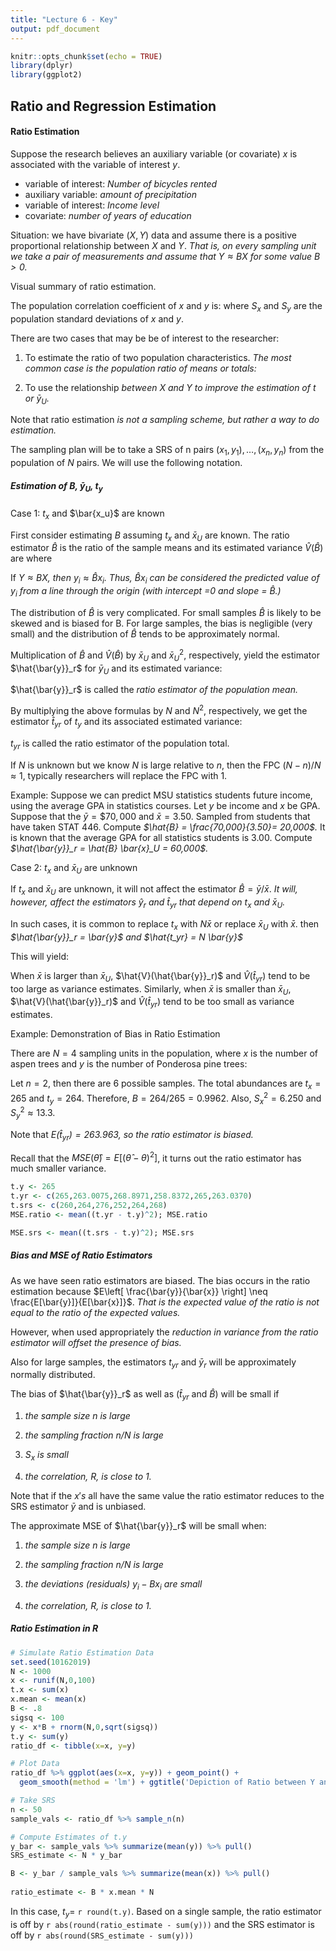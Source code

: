 ```yaml
---
title: "Lecture 6 - Key"
output: pdf_document
---
```


```r
knitr::opts_chunk$set(echo = TRUE)
library(dplyr)
library(ggplot2)
```


## Ratio and Regression Estimation

#### Ratio Estimation
Suppose the research believes an auxiliary variable (or covariate) $x$ is associated with the variable of interest $y$.

- variable of interest: _Number of bicycles rented_
- auxiliary variable: _amount of precipitation_
\vfill
- variable of interest: _Income level_
- covariate: _number of years of education_
\vfill

Situation: we have bivariate ($X,Y$) data and assume there is a positive proportional relationship between $X$ and $Y$. *That is, on every sampling unit we take a pair of measurements and assume that $Y \approx B X$ for some value $B > 0$.*
\vfill

Visual summary of ratio estimation.
\vfill
\vfill

The population correlation coefficient of $x$ and $y$ is:
	\begin{equation}
	*R = \frac{\sum_{i=1}^N (x_i - \bar{x}_U)(y_i - \bar{y}_U)}{(N-1)S_x S_y},*
	\end{equation}
	where $S_x$ and $S_y$ are the population standard deviations of $x$ and $y$.
	\vfill
\newpage


There are two cases that may be be of interest to the researcher:

1. To estimate the ratio of two population characteristics. _The most common case is the population ratio of means or totals:_
		\begin{equation*}
			B = \frac{\bar{y}_U}{\bar{x}_U} = \frac{t_y}{t_x}
		\end{equation*}
\vfill

2. To use the relationship _between $X$ and $Y$ to improve the estimation of $t$ or $\bar{y}_U$._
\vfill

Note that ratio estimation _is not a sampling scheme, but rather a way to do estimation._
\vfill

The sampling plan will be to take a SRS of n pairs $(x_1, y_1), \dots, (x_n,y_n)$ from the population of $N$ pairs. We will use the following notation.
	\begin{equation*}
	\bar{x}_U = \left( \sum_{i=1}^N x_i \right) / N \hspace{2cm} t_x = \sum_{i=1}^N x_i \hspace{2cm} \bar{y}_U = \left( \sum_{i=1}^N y_i \right) / N \hspace{2cm} t_y = \sum_{i=1}^N y_i 
	\end{equation*}
	\begin{equation*}
	\bar{x} = \left(\sum_{i=1}^n x_i \right) / n \text{ = sample mean of x's} \hspace{2cm} \bar{y} = \left( \sum_{i=1}^n y_i \right) / n \text{ = sample mean of y's}
	\end{equation*}
\vfill
\newpage

##### Estimation of B, $\bar{y}_U$, $t_y$
Case 1: $t_x$ and $\bar{x_u}$ are known
\vfill

First consider estimating $B$ assuming $t_x$ and $\bar{x}_U$ are known. The ratio estimator $\hat{B}$ is the ratio of the sample means and its estimated variance $\hat{V}(\hat{B})$ are
	\begin{equation*}
	\hat{B} = \frac{\sum_{i=1}^n y_i} {\sum_{i=1}^n x_i} = \frac{\bar{y}}{\bar{x}} \hspace{4cm} \hat{V}(\hat{B}) = \left(\frac{N-n}{N\bar{x}^2}\right)\frac{s^2_e}{n},
	\end{equation*}
	where
	\begin{equation*}
	s_e^2 = \frac{1}{n-1} \sum_{i=1}^n (y_i - \hat{B}x_i)^2 = \frac{1}{n-1} \left(\sum_{i=1}^n y_i^2 + \hat{B}^2 \sum_{i=1}^n x_i^2 - 2\hat{B} \sum_{i=1}^n x_i y_i \right)
	\end{equation*}
	\vfill
	
If *$Y \approx BX$, then $y_i \approx \hat{B} x_i$. Thus, $\hat{B} x_i$ can be considered the predicted value of $y_i$ from a line through the origin (with intercept =0 and slope = $\hat{B}$.)*
\vfill

The distribution of $\hat{B}$ is very complicated. For small samples $\hat{B}$ is likely to be skewed and is biased for B. For large samples, the bias is negligible (very small) and the distribution of $\hat{B}$ tends to be approximately normal.
\vfill

Multiplication of $\hat{B}$ and $\hat{V}(\hat{B})$ by $\bar{x}_U$ and $\bar{x}_U^2$, respectively, yield the estimator $\hat{\bar{y}}_r$ for $\bar{y}_U$ and its estimated variance:
	\begin{eqnarray*}
	*\hat{\bar{y}}_r &=& \left(\frac{\bar{y}}{\bar{x}}\right) \bar{x}_U*\\
	*\hat{V}(\hat{\bar{y}}_r) &=& \hat{V}(\hat{B} \bar{x}_U) = \bar{x}_U^2 \hat{V}(\hat{B}) = \left(\frac{N-n}{N}\right) \left(\frac{\bar{x}_U}{\bar{x}} \right)^2 \frac{s_e^2}{n}*
	\end{eqnarray*}
\vfill	

$\hat{\bar{y}}_r$ is called the *ratio estimator of the population mean.*
\vfill

By multiplying the above formulas by $N$ and $N^2$, respectively, we get the estimator $\hat{t}_{yr}$ of $t_y$ and its associated estimated variance:
	\begin{eqnarray*}
	\hat{t}_{yr} &=& N \left(\frac{\bar{y}}{\bar{x}}\right) \bar{x}_U\\
	\hat{V}(\hat{t_{yr}}) &=& N(N-n) \left(\frac{\bar{x}_U}{\bar{x}} \right)^2 \frac{s_e^2}{n} = \left(\frac{N-n}{N}\right) \left(\frac{t_x}{\bar{x}} \right)^2 \frac{s_e^2}{n}
	\end{eqnarray*}
\vfill	

$t_{yr}$ is called the ratio estimator of the population total.
\vfill

If $N$ is unknown but we know $N$ is large relative to $n$, then the FPC $(N-n)/N \approx 1,$ typically researchers will replace the FPC with 1.
\vfill

Example: Suppose we can predict MSU statistics students future income, using the average GPA in statistics courses.
	Let $y$ be income and $x$ be GPA. Suppose that the $\bar{y} = \$70,000$ and $\bar{x} = 3.50$. Sampled from students that have taken STAT 446. 
	\vfill
	Compute *$\hat{B} = \frac{70,000}{3.50}= 20,000$.*
	\vfill
	It is known that the average GPA for all statistics students is 3.00. Compute *$\hat{\bar{y}}_r = \hat{B} \bar{x}_U = 60,000$.*
	
\newpage	

Case 2: $t_x$ and $\bar{x}_U$ are unknown

If $t_x$ and $\bar{x}_U$ are unknown, it will not affect the estimator $\hat{B} = \bar{y} / \bar{x}$. *It will, however, affect the estimators $\hat{y}_r$ and $\hat{t}_{yr}$ that depend on $t_x$ and $\bar{x}_U$.*
\vfill

In such cases, it is common to replace $t_x$ with $N \bar{x}$ or replace $\bar{x}_U$ with $\bar{x}$. then *$\hat{\bar{y}}_r = \bar{y}$ and $\hat{t_yr} = N \bar{y}$*
\vfill

This will yield:
	\begin{equation*}
	\hat{V}(\hat{\bar{y}}_r) \approx \left(\frac{N-n}{n}\right) \frac{s_e^2}{n} \hspace{3cm} \hat{V}(\hat{t}_{yr}) = N(N-n)\frac{s_e^2}{n}
	\end{equation*}
	\vfill
	
When $\bar{x}$ is larger than $\bar{x}_U$, $\hat{V}(\hat{\bar{y}}_r)$ and $\hat{V}(\hat{t}_{yr})$ tend to be too large as variance estimates. Similarly, when $\bar{x}$ is smaller than $\bar{x}_U$, $\hat{V}(\hat{\bar{y}}_r)$ and $\hat{V}(\hat{t}_{yr})$ tend to be too small as variance estimates.
\vfill

Example: Demonstration of Bias in Ratio Estimation

There are $N=4$ sampling units in the population, where $x$ is the number of aspen trees and $y$ is the number of Ponderosa pine trees: 
\begin{center}
\begin{tabular}{|c|c|c|c|c|}
\hline 
$x_i$ value & 67 & 63 & 66 & 69 \\
\hline 
$y_i$ value & 68 & 62 & 64 & 70 \\
\hline 
\end{tabular} 
\end{center}
\vfill

Let $n=2$, then there are 6 possible samples. The total abundances are $t_x =265$ and $t_y =264$. Therefore, $B= 264/265 = 0.9962$. Also, $S_x^2 = 6.250$ and $S_y^2 \approx 13.3$.
\vfill

\begin{center}
\begin{tabular}{|c|c|c|c|}
\hline
Sample & Units & $\hat{t}_{yr}$ & $\hat{t}_{SRS}$\\
\hline
1 & 1,2 & *265* & 260 \\
2 & 1,3 & *263.0075* & 264 \\
3 & 1,4 & *268.8971*  & 276 \\
4 & 2,3 & 258.8372 & *252*  \\
5 & 2,4 & 265 & *264* \\
6 & 3,4 & 263.0370 &  *268* \\
\hline
\end{tabular}
\end{center}
\vfill

Note that *$E(\hat{t}_{yr}) = 263.963$, so the ratio estimator is biased.*
\vfill

Recall that the $MSE(\hat{\theta}) = E\left[ (\hat{\theta} - \theta)^2 \right]$, it turns out the ratio estimator has much smaller variance.
\vfill
\newpage

```r
t.y <- 265
t.yr <- c(265,263.0075,268.8971,258.8372,265,263.0370)
t.srs <- c(260,264,276,252,264,268)
MSE.ratio <- mean((t.yr - t.y)^2); MSE.ratio

MSE.srs <- mean((t.srs - t.y)^2); MSE.srs
```


##### Bias and MSE of Ratio Estimators

As we have seen ratio estimators are biased. The bias occurs in the ratio estimation because $E\left[ \frac{\bar{y}}{\bar{x}} \right] \neq \frac{E[\bar{y}]}{E[\bar{x}]}$. *That is the expected value of the ratio is not equal to the ratio of the expected values.*
\vfill

However, when used appropriately the *reduction in variance from the ratio estimator will offset the presence of bias.*
\vfill

Also for large samples, the estimators $t_{yr}$ and $\bar{y}_r$ will be approximately normally distributed.
\vfill

The bias of $\hat{\bar{y}}_r$ as well as ($\hat{t}_{yr}$ and $\hat{B}$) will be small if

1. *the sample size $n$ is large*
\vfill

2. *the sampling fraction $n/N$ is large*
\vfill

3. *$S_x$ is small*
\vfill

4. *the correlation, $R$, is close to 1.*
\vfill

Note that if the $x's$ all have the same value the ratio estimator reduces to the SRS estimator $\bar{y}$ and is unbiased.
\vfill

The approximate MSE of $\hat{\bar{y}}_r$ will be small when:

1. *the sample size $n$ is large*
\vfill

2. *the sampling fraction $n/N$ is large*
\vfill

3. *the deviations (residuals) $y_i - Bx_i$ are small*
\vfill

4. *the correlation, $R$, is close to 1.*

\vfill

\newpage

##### Ratio Estimation in R

```r
# Simulate Ratio Estimation Data
set.seed(10162019)
N <- 1000
x <- runif(N,0,100)
t.x <- sum(x)
x.mean <- mean(x)
B <- .8
sigsq <- 100
y <- x*B + rnorm(N,0,sqrt(sigsq))
t.y <- sum(y)
ratio_df <- tibble(x=x, y=y)
```

```r
# Plot Data
ratio_df %>% ggplot(aes(x=x, y=y)) + geom_point() + 
  geom_smooth(method = 'lm') + ggtitle('Depiction of Ratio between Y and X')
```

```r
# Take SRS
n <- 50
sample_vals <- ratio_df %>% sample_n(n)

# Compute Estimates of t.y
y_bar <- sample_vals %>% summarize(mean(y)) %>% pull()
SRS_estimate <- N * y_bar

B <- y_bar / sample_vals %>% summarize(mean(x)) %>% pull()
 
ratio_estimate <- B * x.mean * N
```

In this case, $t_y =$ `r round(t.y)`. Based on a single sample, the ratio estimator is off by `r abs(round(ratio_estimate - sum(y)))` and the SRS estimator is off by `r abs(round(SRS_estimate - sum(y)))`

